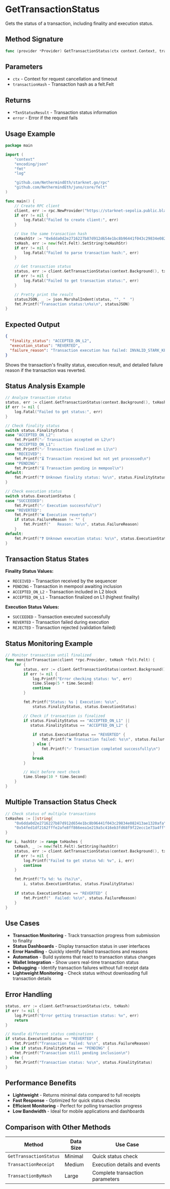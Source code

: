 # GetTransactionStatus

Gets the status of a transaction, including finality and execution status.

## Method Signature

```go
func (provider *Provider) GetTransactionStatus(ctx context.Context, transactionHash *felt.Felt) (*TxnStatusResult, error)
```

## Parameters

- `ctx` - Context for request cancellation and timeout
- `transactionHash` - Transaction hash as a felt.Felt

## Returns

- `*TxnStatusResult` - Transaction status information
- `error` - Error if the request fails

## Usage Example

```go
package main

import (
    "context"
    "encoding/json"
    "fmt"
    "log"

    "github.com/NethermindEth/starknet.go/rpc"
    "github.com/NethermindEth/juno/core/felt"
)

func main() {
    // Create RPC client
    client, err := rpc.NewProvider("https://starknet-sepolia.public.blastapi.io/rpc/v0_8")
    if err != nil {
        log.Fatal("Failed to create client:", err)
    }

    // Use the same transaction hash
    txHashStr := "0x6dda0d2e2716227b87d912d654e1bc8b96441f043c29834e082413ae1320afa"
    txHash, err := new(felt.Felt).SetString(txHashStr)
    if err != nil {
        log.Fatal("Failed to parse transaction hash:", err)
    }

    // Get transaction status
    status, err := client.GetTransactionStatus(context.Background(), txHash)
    if err != nil {
        log.Fatal("Failed to get transaction status:", err)
    }

    // Pretty print the result
    statusJSON, _ := json.MarshalIndent(status, "", "  ")
    fmt.Printf("Transaction status:\n%s\n", statusJSON)
}
```

## Expected Output

```json
{
  "finality_status": "ACCEPTED_ON_L2",
  "execution_status": "REVERTED",
  "failure_reason": "Transaction execution has failed: INVALID_STARK_KEY_SIGNATURE"
}
```

Shows the transaction's finality status, execution result, and detailed failure reason if the transaction was reverted.

## Status Analysis Example

```go
// Analyze transaction status
status, err := client.GetTransactionStatus(context.Background(), txHash)
if err != nil {
    log.Fatal("Failed to get status:", err)
}

// Check finality status
switch status.FinalityStatus {
case "ACCEPTED_ON_L2":
    fmt.Printf("✅ Transaction accepted on L2\n")
case "ACCEPTED_ON_L1":
    fmt.Printf("✅ Transaction finalized on L1\n")
case "RECEIVED":
    fmt.Printf("⏳ Transaction received but not yet processed\n")
case "PENDING":
    fmt.Printf("⏳ Transaction pending in mempool\n")
default:
    fmt.Printf("❓ Unknown finality status: %s\n", status.FinalityStatus)
}

// Check execution status
switch status.ExecutionStatus {
case "SUCCEEDED":
    fmt.Printf("✅ Execution successful\n")
case "REVERTED":
    fmt.Printf("❌ Execution reverted\n")
    if status.FailureReason != "" {
        fmt.Printf("   Reason: %s\n", status.FailureReason)
    }
default:
    fmt.Printf("❓ Unknown execution status: %s\n", status.ExecutionStatus)
}
```

## Transaction Status States

**Finality Status Values:**
- `RECEIVED` - Transaction received by the sequencer
- `PENDING` - Transaction in mempool awaiting inclusion
- `ACCEPTED_ON_L2` - Transaction included in L2 block
- `ACCEPTED_ON_L1` - Transaction finalized on L1 (highest finality)

**Execution Status Values:**
- `SUCCEEDED` - Transaction executed successfully
- `REVERTED` - Transaction failed during execution
- `REJECTED` - Transaction rejected (validation failed)

## Status Monitoring Example

```go
// Monitor transaction until finalized
func monitorTransaction(client *rpc.Provider, txHash *felt.Felt) {
    for {
        status, err := client.GetTransactionStatus(context.Background(), txHash)
        if err != nil {
            log.Printf("Error checking status: %v", err)
            time.Sleep(5 * time.Second)
            continue
        }

        fmt.Printf("Status: %s | Execution: %s\n", 
            status.FinalityStatus, status.ExecutionStatus)

        // Check if transaction is finalized
        if status.FinalityStatus == "ACCEPTED_ON_L1" || 
           status.FinalityStatus == "ACCEPTED_ON_L2" {
            
            if status.ExecutionStatus == "REVERTED" {
                fmt.Printf("❌ Transaction failed: %s\n", status.FailureReason)
            } else {
                fmt.Printf("✅ Transaction completed successfully\n")
            }
            break
        }

        // Wait before next check
        time.Sleep(10 * time.Second)
    }
}
```

## Multiple Transaction Status Check

```go
// Check status of multiple transactions
txHashes := []string{
    "0x6dda0d2e2716227b87d912d654e1bc8b96441f043c29834e082413ae1320afa",
    "0x54fed1df2162fffe2afe8ff866eea1e219a5c416eb3fd68f9f22ecc1e73a4ff",
}

for i, hashStr := range txHashes {
    txHash, _ := new(felt.Felt).SetString(hashStr)
    status, err := client.GetTransactionStatus(context.Background(), txHash)
    if err != nil {
        log.Printf("Failed to get status %d: %v", i, err)
        continue
    }

    fmt.Printf("Tx %d: %s (%s)\n", 
        i, status.ExecutionStatus, status.FinalityStatus)
    
    if status.ExecutionStatus == "REVERTED" {
        fmt.Printf("  Failed: %s\n", status.FailureReason)
    }
}
```

## Use Cases

- **Transaction Monitoring** - Track transaction progress from submission to finality
- **Status Dashboards** - Display transaction status in user interfaces
- **Error Handling** - Quickly identify failed transactions and reasons
- **Automation** - Build systems that react to transaction status changes
- **Wallet Integration** - Show users real-time transaction status
- **Debugging** - Identify transaction failures without full receipt data
- **Lightweight Monitoring** - Check status without downloading full transaction details

## Error Handling

```go
status, err := client.GetTransactionStatus(ctx, txHash)
if err != nil {
    log.Printf("Error getting transaction status: %v", err)
    return
}

// Handle different status combinations
if status.ExecutionStatus == "REVERTED" {
    fmt.Printf("Transaction failed: %s\n", status.FailureReason)
} else if status.FinalityStatus == "PENDING" {
    fmt.Printf("Transaction still pending inclusion\n")
} else {
    fmt.Printf("Transaction status: %s\n", status.FinalityStatus)
}
```

## Performance Benefits

- **Lightweight** - Returns minimal data compared to full receipts
- **Fast Response** - Optimized for quick status checks
- **Efficient Monitoring** - Perfect for polling transaction progress
- **Low Bandwidth** - Ideal for mobile applications and dashboards

## Comparison with Other Methods

| Method | Data Size | Use Case |
|--------|-----------|----------|
| `GetTransactionStatus` | Minimal | Quick status check |
| `TransactionReceipt` | Medium | Execution details and events |
| `TransactionByHash` | Large | Complete transaction parameters |